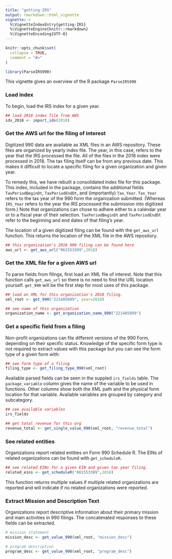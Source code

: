 ```yaml
---
title: "getting-IRS"
output: rmarkdown::html_vignette
vignette: >
  %\VignetteIndexEntry{getting-IRS}
  %\VignetteEngine{knitr::rmarkdown}
  %\VignetteEncoding{UTF-8}
---
```


```r
knitr::opts_chunk$set(
  collapse = TRUE,
  comment = "#>"
)
```

```r
library(ParseIRS990)
```

This vignette gives an overview of the R package `ParseIRS990`

### Load index

To begin, load the IRS index for a given year.
```r
## load 2018 index file from AWS
idx_2018 <- import_idx(2018)
```

### Get the AWS url for the filing of interest

Digitized 990 data are available as XML files in an AWS repository. These files are organized by yearly index file. The year, in this case, refers to the year that the IRS processed the file. All of the files in the 2018 index were processed in 2018. The tax filing itself can be from any previous date. This makes it difficult to locate a specific filing for a given organization and given year. 

To remedy this, we have rebuilt a consolidated index file for this package. This index, included in the package, contains the additional fields `TaxPeriodBeginDt`, `TaxPeriodEndDt`, and (importantly) `Tax_Year`. `Tax_Year` refers to the tax year of the 990 form the organization submitted. (Whereas `IRS_Year` refers to the year the IRS processed the submission into digitized form.) Note that organizations can chose to adhere either to a calendar year or to a fiscal year of their selection. `TaxPeriodBeginDt` and `TaxPeriodEndDt` refer to the beginning and end dates of that filing's year.

The location of a given digitized filing can be found with the `get_aws_url` function. This returns the location of the XML file in the AWS repository.

```r
## this organization's 2018 990 filing can be found here
aws_url <- get_aws_url("061553389",2018)
```

### Get the XML file for a given AWS url

To parse fields from filings, first load an XML file of interest. Note that this function calls `get_aws_url` so there is no need to find the URL location yourself. `get_990` will be the first step for most uses of this package.

```r
## load an XML for this organization's 2018 filing.
xml_root <- get_990("221405099", year=2018)

## see name of this organization
organization_name <- get_organization_name_990("221405099")
```

### Get a specific field from a filing
Non-profit organizations can file different versions of the 990 Form, depending on their specific status. Knowledge of the specific form type is not required to extract values with this package but you can see the form type of a given form with:

```r
## see form type of a filing
filing_type <- get_filing_type_990(xml_root)
```

Available parsed fields can be seen in the suppled `irs_fields` table. The `package_variable` column gives the name of the variable to be used in functions. Other columns show both the XML path and the physical form location for that variable. Available variables are grouped by category and subcategory.

```r
## see available variables
irs_fields

## get total revenue for this org
revenue_total <- get_single_value_990(xml_root, "revenue_total")
```

### See related entities
Organizations report related entities on Form 990 Schedule R. The EINs of related organizations can be found with `get_scheduleR`. 

```r
## see related EINs for a given EIN and given tax year filing. 
related_eins <- get_scheduleR("061553389",2018)
```

This function returns multiple values if multiple related organizations are reported and will indicate if no related organizations were reported. 

### Extract Mission and Description Text
Organizations report descriptive information about their primary mission and main activities in 990 filings. The concatenated responses to these fields can be extracted.

```r
# mission statement
mission_desc <- get_value_990(xml_root, "mission_desc")

# program description
program_desc <- get_value_990(xml_root, "program_desc")
```
